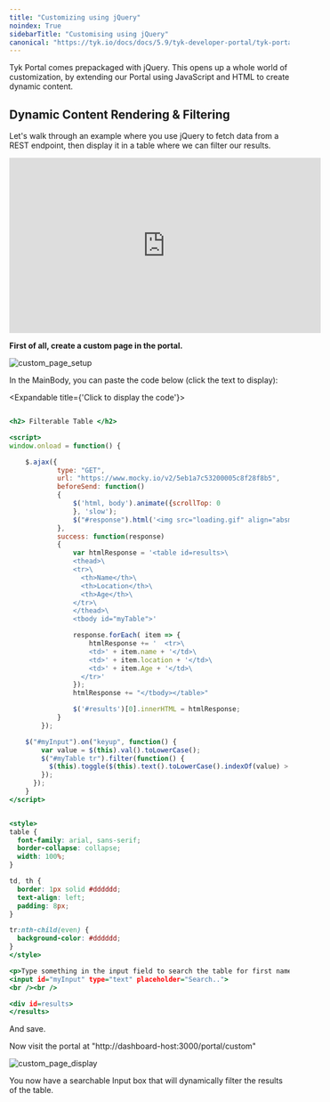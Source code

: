 ```yaml
---
title: "Customizing using jQuery"
noindex: True
sidebarTitle: "Customising using jQuery"
canonical: "https://tyk.io/docs/docs/5.9/tyk-developer-portal/tyk-portal-classic/customise/customize-with-jquery"
---
```



<LegacyClassicPortalApi/>

Tyk Portal comes prepackaged with jQuery.  This opens up a whole world of customization, by extending our Portal using JavaScript and HTML to create dynamic content.


## Dynamic Content Rendering & Filtering

Let's walk through an example where you use jQuery to fetch data from a REST endpoint, then display it in a table where we can filter our results.

<iframe width="560" height="315" src="https://www.youtube.com/embed/njRgYUpL5vs" frameborder="0" allow="accelerometer; autoplay; clipboard-write; encrypted-media; gyroscope; picture-in-picture" allowfullscreen></iframe>


**First of all, create a custom page in the portal.**


<img src="/img/dashboard/portal-management/new_custom_page.png" alt="custom_page_setup" />

In the MainBody, you can paste the code below (click the text to display):

<Expandable title={'Click to display the code'}>
```.html

<h2> Filterable Table </h2>

<script>
window.onload = function() {

    $.ajax({  
            type: "GET",
            url: "https://www.mocky.io/v2/5eb1a7c53200005c8f28f8b5",  
            beforeSend: function() 
            {
                $('html, body').animate({scrollTop: 0
                }, 'slow');
                $("#response").html('<img src="loading.gif" align="absmiddle" alt="Loading..."> Loading...<br /><br />');
            },  
            success: function(response)
            {
                var htmlResponse = '<table id=results>\
                <thead>\
                <tr>\
                  <th>Name</th>\
                  <th>Location</th>\
                  <th>Age</th>\
                </tr>\
                </thead>\
                <tbody id="myTable">'

                response.forEach( item => {
                    htmlResponse += '  <tr>\
                    <td>' + item.name + '</td>\
                    <td>' + item.location + '</td>\
                    <td>' + item.Age + '</td>\
                  </tr>'
                });
                htmlResponse += "</tbody></table>"

                $('#results')[0].innerHTML = htmlResponse;
            }
        });

    $("#myInput").on("keyup", function() {
        var value = $(this).val().toLowerCase();
        $("#myTable tr").filter(function() {
          $(this).toggle($(this).text().toLowerCase().indexOf(value) > -1)
        });
      });
    }
</script>


<style>
table {
  font-family: arial, sans-serif;
  border-collapse: collapse;
  width: 100%;
}

td, th {
  border: 1px solid #dddddd;
  text-align: left;
  padding: 8px;
}

tr:nth-child(even) {
  background-color: #dddddd;
}
</style>

<p>Type something in the input field to search the table for first names, last names or emails:</p>  
<input id="myInput" type="text" placeholder="Search..">
<br /><br />

<div id=results>
</results>
```
</Expandable>

And save.

Now visit the portal at "http://dashboard-host:3000/portal/custom"

<img src="/img/dashboard/portal-management/custom_page_dynamic.png" alt="custom_page_display" />

You now have a searchable Input box that will dynamically filter the results of the table.

